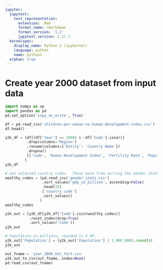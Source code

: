```yaml
---
jupyter:
  jupytext:
    text_representation:
      extension: .Rmd
      format_name: rmarkdown
      format_version: '1.2'
      jupytext_version: 1.17.1
  kernelspec:
    display_name: Python 3 (ipykernel)
    language: python
    name: python3
  orphan: true
---
```


# Create year 2000 dataset from input data

```python
import numpy as np
import pandas as pd
pd.set_option('copy_on_write', True)
```

```python
df = pd.read_csv('children-per-woman-vs-human-development-index.csv')
df.head()
```

```python
y2k_df = (df[(df['Year'] == 2000) & ~df['Code'].isna()]
          .drop(columns='Region')
          .rename(columns={'Entity': 'Country Name'})
          .dropna()
          [['Code', 'Human Development Index', 'Fertility Rate', 'Population', 'Country Name']]
         )
y2k_df
```

```python
# Get selected country codes.  These were from sorting the Gender Stats Data Frame by GDP.
wealthy_codes = (pd.read_csv('gender_stats.csv')
                 .sort_values('gdp_us_billion', ascending=False)
                 .head(15)
                 ['country_code']
                 .sort_values()
                )
wealthy_codes
```

```python
y2k_out = (y2k_df[y2k_df['Code'].isin(wealthy_codes)]
           .reset_index(drop=True)
           .sort_values('Code'))
y2k_out
```

```python
# Population in millions, rounded to 4 DP.
y2k_out['Population'] = (y2k_out['Population'] / 1_000_000).round(4)
y2k_out
```

```python
out_fname = 'year_2000_hdi_fert.csv'
y2k_out.to_csv(out_fname, index=None)
pd.read_csv(out_fname)
```
